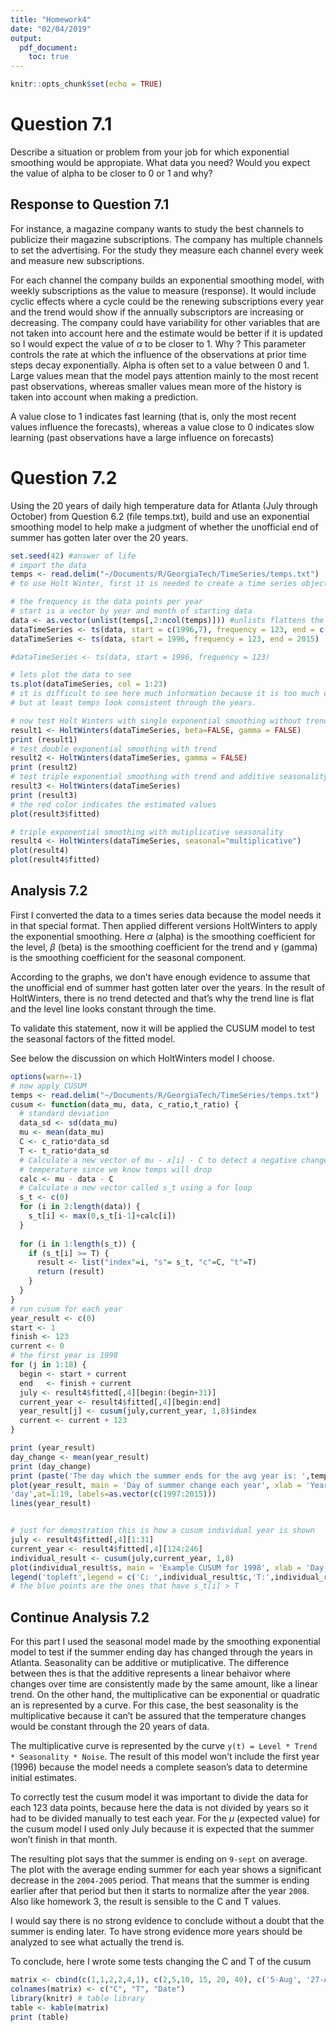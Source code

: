 ```yaml
---
title: "Homework4"
date: "02/04/2019"
output:
  pdf_document:
    toc: true
---
```


```r
knitr::opts_chunk$set(echo = TRUE)
```

# Question 7.1

Describe a situation or problem from your job for which exponential smoothing would be appropiate. What data you need? Would you expect the value of alpha to be closer to 0 or 1 and why?

## Response to Question 7.1

For instance, a magazine company wants to study the best channels to publicize their magazine subscriptions. The company has multiple channels to set the advertising. For the study they measure each channel every week and measure new subscriptions.

For each channel the company builds an exponential smoothing model, with weekly subscriptions as the value to measure (response). It would include cyclic effects where a cycle could be the renewing subscriptions every year and the trend would show if the annually subscriptors are increasing or decreasing. The company could have variability for other variables that are not taken into account here and the estimate would be better if it is updated so I would expect the value of $\alpha$ to be closer to 1. Why ? This parameter controls the rate at which the influence of the observations at prior time steps decay exponentially. Alpha is often set to a value between 0 and 1. Large values mean that the model pays attention mainly to the most recent past observations, whereas smaller values mean more of the history is taken into account when making a prediction.

A value close to 1 indicates fast learning (that is, only the most recent values influence the forecasts), whereas a value close to 0 indicates slow learning (past observations have a large influence on forecasts)

# Question 7.2

Using the 20 years of daily high temperature data for Atlanta (July through October) from Question 6.2 (file temps.txt), build and use an exponential smoothing model to help make a judgment of whether the unofficial end of summer has gotten later over the 20 years.

```r
set.seed(42) #answer of life
# import the data
temps <- read.delim("~/Documents/R/GeorgiaTech/TimeSeries/temps.txt")
# to use Holt Winter, first it is needed to create a time series object

# the frequency is the data points per year
# start is a vector by year and month of starting data
data <- as.vector(unlist(temps[,2:ncol(temps)])) #unlists flattens the list
dataTimeSeries <- ts(data, start = c(1996,7), frequency = 123, end = c(2015, 10))
dataTimeSeries <- ts(data, start = 1996, frequency = 123, end = 2015)

#dataTimeSeries <- ts(data, start = 1996, frequency = 123)

# lets plot the data to see 
ts.plot(dataTimeSeries, col = 1:23)
# it is difficult to see here much information because it is too much data to visualize
# but at least temps look consistent through the years.

# now test Holt Winters with single exponential smoothing without trend
result1 <- HoltWinters(dataTimeSeries, beta=FALSE, gamma = FALSE)
print (result1)
# test double exponential smoothing with trend
result2 <- HoltWinters(dataTimeSeries, gamma = FALSE)
print (result2)
# test triple exponential smoothing with trend and additive seasonality
result3 <- HoltWinters(dataTimeSeries)
print (result3)
# the red color indicates the estimated values
plot(result3$fitted)

# triple exponential smoothing with mutiplicative seasonality
result4 <- HoltWinters(dataTimeSeries, seasonal="multiplicative")
plot(result4)
plot(result4$fitted)

```

## Analysis 7.2
First I converted the data to a times series data because the model needs it in that special format. Then applied different versions HoltWinters to apply the exponential smoothing.
Here $\alpha$ (alpha) is the smoothing coefficient for the level, $\beta$ (beta) is the smoothing coefficient for the trend and $\gamma$ (gamma) is the smoothing coefficient for the seasonal component.

According to the graphs, we don't have enough evidence to assume that the unofficial end of summer hast gotten later over the years. In the result of HoltWinters, there is no trend detected and that's why the trend line is flat and the level line looks constant through the time.

To validate this statement, now it will be applied the CUSUM model to test the seasonal factors of the fitted model.

See below the discussion on which HoltWinters model I choose.
```r
options(warn=-1)
# now apply CUSUM
temps <- read.delim("~/Documents/R/GeorgiaTech/TimeSeries/temps.txt")
cusum <- function(data_mu, data, c_ratio,t_ratio) {
  # standard deviation
  data_sd <- sd(data_mu)
  mu <- mean(data_mu)
  C <- c_ratio*data_sd
  T <- t_ratio*data_sd
  # Calculate a new vector of mu - x[i] - C to detect a negative change in
  # temperature since we know temps will drop
  calc <- mu - data - C
  # Calculate a new vector called s_t using a for loop
  s_t <- c(0)
  for (i in 2:length(data)) {
    s_t[i] <- max(0,s_t[i-1]+calc[i]) 
  }
  
  for (i in 1:length(s_t)) {
    if (s_t[i] >= T) {
      result <- list("index"=i, "s"= s_t, "c"=C, "t"=T)
      return (result)
    }
  }
}
# run cusum for each year
year_result <- c(0)
start <- 1
finish <- 123
current <- 0
# the first year is 1998
for (j in 1:18) {
  begin <- start + current
  end   <- finish + current
  july <- result4$fitted[,4][begin:(begin+31)]
  current_year <- result4$fitted[,4][begin:end]
  year_result[j] <- cusum(july,current_year, 1,8)$index
  current <- current + 123
}

print (year_result)
day_change <- mean(year_result)
print (day_change)
print (paste('The day which the summer ends for the avg year is: ',temps$DAY[day_change]))
plot(year_result, main = 'Day of summer change each year', xlab = 'Year', ylab =
'day',at=1:19, labels=as.vector(c(1997:2015)))
lines(year_result)


# just for demostration this is how a cusum individual year is shown
july <- result4$fitted[,4][1:31]
current_year <- result4$fitted[,4][124:246]
individual_result <- cusum(july,current_year, 1,8)
plot(individual_result$s, main = 'Example CUSUM for 1998', xlab = 'Day', ylab ='s_t', col = ifelse(individual_result$s > individual_result$t,'blue','black'))
legend('topleft',legend = c('C: ',individual_result$c,'T:',individual_result$t))
# the blue points are the ones that have s_t[i] > T
```

## Continue Analysis 7.2

For this part I used the seasonal model made by the smoothing exponential model to test if the summer ending day has changed through the years in Atlanta. Seasonality can be additive or mutiplicative. The difference between thes is that the additive represents a linear behaivor where changes over time are consistently made by the same amount, like a linear trend. On the other hand, the multiplicative can be exponential or quadratic an is represented by a curve. For this case, the best seasonality is the multiplicative because it can't be assured that the temperature changes would be constant through the 20 years of data.

The multiplicative curve is represented by the curve `y(t) = Level * Trend * Seasonality * Noise`. The result of this model won't include the first year (1996) because the model needs a complete season's data to determine initial estimates.

To correctly test the cusum model it was important to divide the data for each 123 data points, because here the data is not divided by years so it had to be divided manually to test each year. For the $\mu$ (expected value) for the cusum model I used only July because it is expected that the summer won't finish in that month.

The resulting plot says that the summer is ending on `9-sept` on average. The plot with the average ending summer for each year shows a significant decrease in the `2004-2005` period. That means that the summer is ending earlier after that period but then it starts to normalize after the year `2008`. Also like homework 3, the result is sensible to the C and T values.

I would say there is no strong evidence to conclude without a doubt that the summer is ending later. To have strong evidence more years should be analyzed to see what actually the trend is.

To conclude, here I wrote some tests changing the C and T of the cusum

```r

matrix <- cbind(c(1,1,2,2,4,1), c(2,5,10, 15, 20, 40), c('5-Aug', '27-Aug', '1-Oct', '7-Oct', '4-Oct', '4-Oct'))
colnames(matrix) <- c("C", "T", "Date")
library(knitr) # table library
table <- kable(matrix)
print (table)
```


